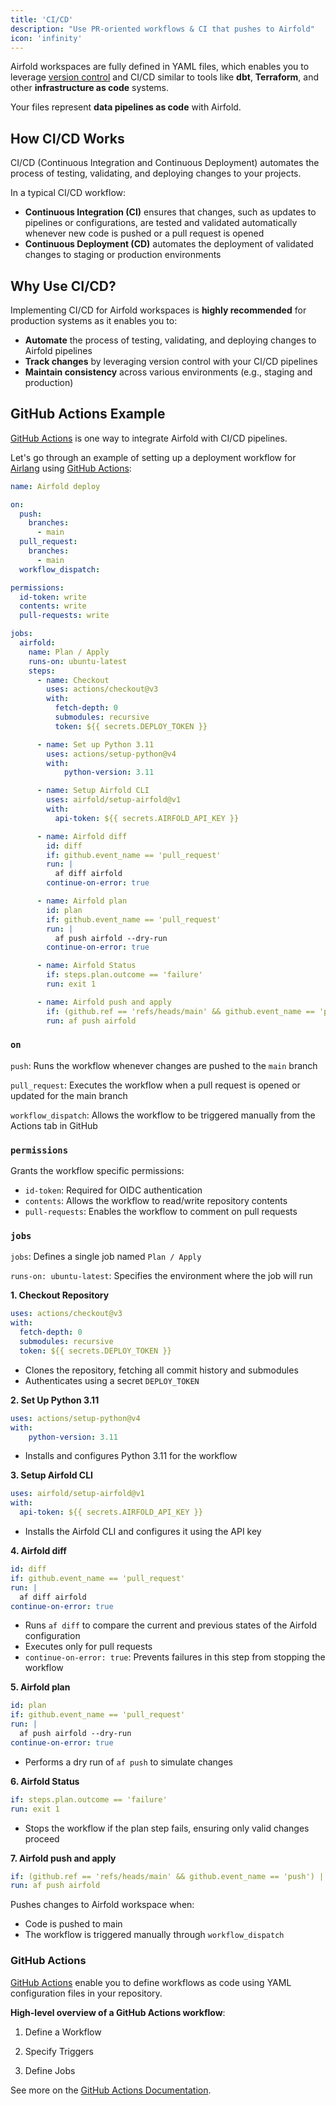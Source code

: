 ```yaml
---
title: 'CI/CD'
description: "Use PR-oriented workflows & CI that pushes to Airfold"
icon: 'infinity'
---
```


Airfold workspaces are fully defined in YAML files, which enables you to leverage [version control](/production/version_control) and CI/CD similar to tools like **dbt**, **Terraform**, and other **infrastructure as code** systems. 

Your files represent **data pipelines as code** with Airfold.

## How CI/CD Works

CI/CD (Continuous Integration and Continuous Deployment) automates the process of testing, validating, and deploying changes to your projects.

In a typical CI/CD workflow:
- **Continuous Integration (CI)** ensures that changes, such as updates to pipelines or configurations, are tested and validated automatically whenever new code is pushed or a pull request is opened
- **Continuous Deployment (CD)** automates the deployment of validated changes to staging or production environments

## Why Use CI/CD?

Implementing CI/CD for Airfold workspaces is **highly recommended** for production systems as it enables you to:
- **Automate** the process of testing, validating, and deploying changes to Airfold pipelines
- **Track changes** by leveraging version control with your CI/CD pipelines
- **Maintain consistency** across various environments (e.g., staging and production)

## GitHub Actions Example
[GitHub Actions](https://docs.github.com/en/actions) is one way to integrate Airfold with CI/CD pipelines.

Let's go through an example of setting up a deployment workflow for [Airlang](https://github.com/airfold/airlang) using [GitHub Actions](https://docs.github.com/en/actions):

```yaml deploy.yaml
name: Airfold deploy

on:
  push:
    branches:
      - main
  pull_request:
    branches:
      - main
  workflow_dispatch:

permissions:
  id-token: write
  contents: write
  pull-requests: write

jobs:
  airfold:
    name: Plan / Apply
    runs-on: ubuntu-latest
    steps:
      - name: Checkout
        uses: actions/checkout@v3
        with:
          fetch-depth: 0
          submodules: recursive
          token: ${{ secrets.DEPLOY_TOKEN }}

      - name: Set up Python 3.11
        uses: actions/setup-python@v4
        with:
            python-version: 3.11

      - name: Setup Airfold CLI
        uses: airfold/setup-airfold@v1
        with:
          api-token: ${{ secrets.AIRFOLD_API_KEY }}

      - name: Airfold diff
        id: diff
        if: github.event_name == 'pull_request'
        run: |
          af diff airfold
        continue-on-error: true

      - name: Airfold plan
        id: plan
        if: github.event_name == 'pull_request'
        run: |
          af push airfold --dry-run
        continue-on-error: true

      - name: Airfold Status
        if: steps.plan.outcome == 'failure'
        run: exit 1

      - name: Airfold push and apply
        if: (github.ref == 'refs/heads/main' && github.event_name == 'push') || github.event_name == 'workflow_dispatch'
        run: af push airfold
```

### `on`

`push`: Runs the workflow whenever changes are pushed to the `main` branch

`pull_request`: Executes the workflow when a pull request is opened or updated for the main branch

`workflow_dispatch`: Allows the workflow to be triggered manually from the Actions tab in GitHub

### `permissions`

Grants the workflow specific permissions:
- `id-token`: Required for OIDC authentication
- `contents`: Allows the workflow to read/write repository contents
- `pull-requests`: Enables the workflow to comment on pull requests

### `jobs`

`jobs`: Defines a single job named `Plan / Apply`

`runs-on: ubuntu-latest`: Specifies the environment where the job will run

**1. Checkout Repository**
```yaml
uses: actions/checkout@v3
with:
  fetch-depth: 0
  submodules: recursive
  token: ${{ secrets.DEPLOY_TOKEN }}
```
- Clones the repository, fetching all commit history and submodules
- Authenticates using a secret `DEPLOY_TOKEN`

**2. Set Up Python 3.11**
```yaml
uses: actions/setup-python@v4
with:
    python-version: 3.11
```
- Installs and configures Python 3.11 for the workflow

**3. Setup Airfold CLI**
```yaml
uses: airfold/setup-airfold@v1
with:
  api-token: ${{ secrets.AIRFOLD_API_KEY }}
```
- Installs the Airfold CLI and configures it using the API key

**4. Airfold diff**
```yaml
id: diff
if: github.event_name == 'pull_request'
run: |
  af diff airfold
continue-on-error: true
```
- Runs `af diff` to compare the current and previous states of the Airfold configuration
- Executes only for pull requests
- `continue-on-error: true`: Prevents failures in this step from stopping the workflow

**5. Airfold plan**
```yaml
id: plan
if: github.event_name == 'pull_request'
run: |
  af push airfold --dry-run
continue-on-error: true
```
- Performs a dry run of `af push` to simulate changes

**6. Airfold Status**
```yaml
if: steps.plan.outcome == 'failure'
run: exit 1
```
- Stops the workflow if the plan step fails, ensuring only valid changes proceed

**7. Airfold push and apply**
```yaml
if: (github.ref == 'refs/heads/main' && github.event_name == 'push') || github.event_name == 'workflow_dispatch'
run: af push airfold
```
Pushes changes to Airfold workspace when:
- Code is pushed to main
- The workflow is triggered manually through `workflow_dispatch`

### GitHub Actions

[GitHub Actions](https://docs.github.com/en/actions) enable you to define workflows as code using YAML configuration files in your repository.

**High-level overview of a GitHub Actions workflow**:

1. Define a Workflow

2. Specify Triggers

3. Define Jobs

See more on the [GitHub Actions Documentation](https://docs.github.com/en/actions).